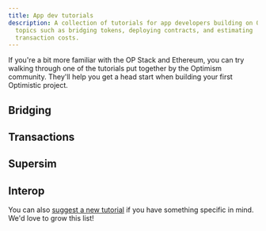 ```yaml
---
title: App dev tutorials
description: A collection of tutorials for app developers building on OP Stack, covering
  topics such as bridging tokens, deploying contracts, and estimating
  transaction costs.
---
```

If you're a bit more familiar with the OP Stack and Ethereum, you can try walking through one of the tutorials put together by the Optimism community. They'll help you get a head start when building your first Optimistic project.

## Bridging
<CardGroup>
  <Card title="Communicating between OP Stack and Ethereum in Solidity" href="/app-developers/tutorials/bridging/cross-dom-solidity" icon="code" />
  <Card title="Bridging ERC-20 tokens with the @eth-optimism/viem package" href="/app-developers/tutorials/bridging/cross-dom-bridge-erc20" icon="coins" />
  <Card title="Bridging ETH with Viem" href="/app-developers/tutorials/bridging/cross-dom-bridge-eth" icon="ethereum" />
  <Card title="Bridging your custom ERC-20 token using the Standard Bridge" href="/app-developers/tutorials/bridging/standard-bridge-custom-token" icon="palette" />
  <Card title="Bridging your standard ERC-20 token using the Standard Bridge" href="/app-developers/tutorials/bridging/standard-bridge-standard-token" icon="certificate" />
  <Card title="Bridging tutorials" href="/app-developers/tutorials/bridging" icon="bridge-water" />
</CardGroup>

## Transactions
<CardGroup>
  <Card title="Estimating transaction costs on OP Stack" href="/app-developers/tutorials/transactions/sdk-estimate-costs" icon="calculator" />
  <Card title="Tracing deposits and withdrawals" href="/app-developers/tutorials/transactions/sdk-trace-txns" icon="route" />
  <Card title="Triggering OP Stack transactions from Ethereum" href="/app-developers/tutorials/transactions/send-tx-from-eth" icon="play" />
  <Card title="Transaction tutorials" href="/app-developers/tutorials/transactions" icon="arrow-right-arrow-left" />
</CardGroup>

## Supersim
<CardGroup>
  <Card title="Getting Started: Installation" href="/app-developers/tutorials/supersim/getting-started/installation" icon="download" />
  <Card title="Getting Started: First Steps" href="/app-developers/tutorials/supersim/getting-started/first-steps" icon="rocket" />
  <Card title="CLI: Vanilla mode (non-forked)" href="/app-developers/tutorials/supersim/reference/vanilla" icon="terminal" />
  <Card title="CLI: Fork mode" href="/app-developers/tutorials/supersim/reference/fork" icon="code-branch" />
  <Card title="Included Contracts" href="/app-developers/tutorials/supersim/chain-env/included-contracts" icon="file-contract" />
  <Card title="OPChainA (chainID 901)" href="/app-developers/tutorials/supersim/chain-env/chain-a" icon="link" />
  <Card title="OPChainB (chainID 902)" href="/app-developers/tutorials/supersim/chain-env/chain-b" icon="link" />
  <Card title="Deposit transactions" href="/app-developers/tutorials/supersim/deposit-transactions" icon="arrow-down" />
  <Card title="Supersim guides and tutorials" href="/app-developers/tutorials/supersim" icon="flask" />
</CardGroup>

## Interop
<CardGroup>
  <Card title="Deploying a SuperchainERC20" href="/app-developers/tutorials/interop/deploy-superchain-erc20" icon="rocket" />
  <Card title="Transferring a SuperchainERC20" href="/app-developers/tutorials/interop/transfer-superchainERC20" icon="paper-plane" />
  <Card title="Bridging native cross-chain ETH transfers" href="/app-developers/tutorials/interop/bridge-crosschain-eth" icon="ethereum" />
  <Card title="Interop tutorials" href="/app-developers/tutorials/interop" icon="network-wired" />
</CardGroup>

You can also [suggest a new tutorial](https://github.com/ethereum-optimism/docs/issues/new?assignees=\&labels=tutorial%2Cdocumentation%2Ccommunity-request\&projects=\&template=suggest_tutorial.yaml\&title=%5BTUTORIAL%5D+Add+PR+title) if you have something specific in mind. We'd love to grow this list!
